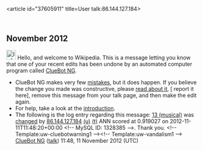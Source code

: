 <article id="37605911" title=User talk:86.144.127.184>
	<talkpage id="37605911" title="User talk:86.144.127.184">


== November 2012 ==
[[Image:Information.svg|left|25px|alt=|link=]] Hello, and welcome to Wikipedia. This is a message letting you know that one of your recent edits has been undone by an automated computer program called [[User:ClueBot NG|ClueBot NG]].
{{clear}}
* ClueBot NG makes very few [[User:ClueBot NG#Information About False Positives|mistakes]], but it does happen. If you believe the change you made was constructive, please [[User:ClueBot NG#Information About False Positives|read about it]], [{{User:ClueBot NG/Warnings/FPReport|1328385}} report it here], remove this message from your talk page, and then make the edit again.
* For help, take a look at the [[Wikipedia:Introduction|introduction]].
* The following is the log entry regarding this message: [[13 (musical)]] was [http://en.wikipedia.org/w/index.php?title=13+%28musical%29&amp;diff=522465241&amp;oldid=521247979 changed] by [[Special:Contributions/86.144.127.184|86.144.127.184]] [[User:86.144.127.184|(u)]] [[User talk:86.144.127.184|(t)]] ANN scored at 0.919027 on 2012-11-11T11:48:20+00:00 &lt;!-- MySQL ID: 1328385 --&gt;. Thank you. &lt;!-- Template:uw-cluebotwarning1 --&gt;&lt;!-- Template:uw-vandalism1 --&gt; [[User:ClueBot NG|ClueBot NG]] ([[User talk:ClueBot NG|talk]]) 11:48, 11 November 2012 (UTC)
	</talkpage>
</article>